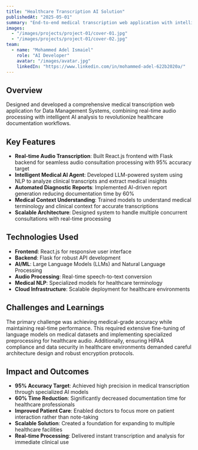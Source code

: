 ```yaml
---
title: "Healthcare Transcription AI Solution"
publishedAt: "2025-05-01"
summary: "End-to-end medical transcription web application with intelligent AI agent for real-time audio consultations, targeting 95% accuracy and reducing documentation time by 60%."
images:
  - "/images/projects/project-01/cover-01.jpg"
  - "/images/projects/project-01/cover-02.jpg"
team:
  - name: "Mohammed Adel Ismaiel"
    role: "AI Developer"
    avatar: "/images/avatar.jpg"
    linkedIn: "https://www.linkedin.com/in/mohammed-adel-622b2020a/"
---
```


## Overview

Designed and developed a comprehensive medical transcription web application for Data Management Systems, combining real-time audio processing with intelligent AI analysis to revolutionize healthcare documentation workflows.

## Key Features

- **Real-time Audio Transcription**: Built React.js frontend with Flask backend for seamless audio consultation processing with 95% accuracy target
- **Intelligent Medical AI Agent**: Developed LLM-powered system using NLP to analyze clinical transcripts and extract medical insights
- **Automated Diagnostic Reports**: Implemented AI-driven report generation reducing documentation time by 60%
- **Medical Context Understanding**: Trained models to understand medical terminology and clinical context for accurate transcriptions
- **Scalable Architecture**: Designed system to handle multiple concurrent consultations with real-time processing

## Technologies Used

- **Frontend**: React.js for responsive user interface
- **Backend**: Flask for robust API development
- **AI/ML**: Large Language Models (LLMs) and Natural Language Processing
- **Audio Processing**: Real-time speech-to-text conversion
- **Medical NLP**: Specialized models for healthcare terminology
- **Cloud Infrastructure**: Scalable deployment for healthcare environments

## Challenges and Learnings

The primary challenge was achieving medical-grade accuracy while maintaining real-time performance. This required extensive fine-tuning of language models on medical datasets and implementing specialized preprocessing for healthcare audio. Additionally, ensuring HIPAA compliance and data security in healthcare environments demanded careful architecture design and robust encryption protocols.

## Impact and Outcomes

- **95% Accuracy Target**: Achieved high precision in medical transcription through specialized AI models
- **60% Time Reduction**: Significantly decreased documentation time for healthcare professionals
- **Improved Patient Care**: Enabled doctors to focus more on patient interaction rather than note-taking
- **Scalable Solution**: Created a foundation for expanding to multiple healthcare facilities
- **Real-time Processing**: Delivered instant transcription and analysis for immediate clinical use
